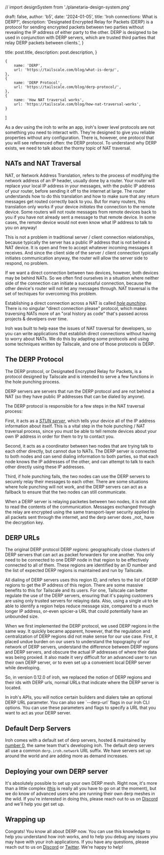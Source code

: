 // import designSystem from './planetaria-design-system.png'

  draft: false,
  author: 'b5',
  date: '2024-01-05',
  title: 'Iroh connections: What is DERP?',
  description:
    'Designated Encrypted Relay for Packets (DERP) is a protocol for sending encrypted packets between two parties without revealing the IP address of either party to the other. DERP is designed to be used in conjunction with DERP servers, which are trusted third parties that relay DERP packets between clients.',
}

  title: post.title,
  description: post.description,
}

    {
        name: 'DERP',
        url: 'https://tailscale.com/blog/what-is-derp/',
    },
    {
        name: 'DERP Protocol',
        url: 'https://tailscale.com/blog/derp-protocol/',
    },
    {
        name: 'How NAT traversal works',
        url: 'https://tailscale.com/blog/how-nat-traversal-works',
    }
]


As a dev using the iroh to write an app, iroh's lower level protocols are not something you need to interact with. They're designed to give you reliable properties without any configuration. There is, however, one protocol that you will see referenced often: the DERP protocol. To understand why DERP exists, we need to talk about the thorny topic of NAT traversal.

## NATs and NAT Traversal

NAT, or Network Address Translation, refers to the process of modifying the network address of an IP header, usually done by a router. Your router will replace your local IP address in your messages, with the public IP address of your router, before sending it off to the internet at large. The router understands how to do this translation and how to make sure that any return messages get routed correctly back to you. But for many routers, this translation only works if your device _initiates_ the connection to the remote device. Some routers will not route messages from remote devices back to you if you have not already sent a message to that remote device. In some cases, the remote device would not even know what IP address to talk to you on anyway!

This is not a problem in traditional server / client connection relationships, because typically the server has a public IP address that is not behind a NAT device. It is open and free to accept whatever incoming messages it receives. And since the client side of the server / client connection typically initiates communication anyway, the router will allow the server side to respond, no problem.

If we want a direct connection between two devices, however, both devices may be behind NATs. So we often find ourselves in a situation where neither side of the connection can initiate a successful connection, because the other device's router will not let any messages through. NAT traversal is the set of techiques for overcoming this problem. 

Establishing a direct connection across a NAT is called [_hole punching_](https://en.wikipedia.org/wiki/Hole_punching_(networking)). There is no singular "direct connection please" protocol, which makes traversing NATs more of an "oral history as code" that's passed across projects & develpers over time.

Iroh was built to help ease the issues of NAT traversal for developers, so you can write applications that establish direct connections without having to worry about NATs. We do this by adapting some protocols and using some techniques written by Tailscale, and one of those protocols is DERP.
    
## The DERP Protocol

The DERP protocol, or Designated Encrypted Relay for Packets, is a protocol designed by Tailscale and is intended to serve a few functions in the hole punching process. 

DERP servers are servers that run the DERP protocol and are not behind a NAT (so they have public IP addresses that can be dialed by anyone).

The DERP protocol is responsible for a few steps in the NAT traversal process:

First, it acts as a [_STUN server_](https://en.wikipedia.org/wiki/STUN), which tells your device all of the IP address information about itself. This is a vital step in the hole punching / NAT traversal process, since you must be able to tell remote devices about your own IP address in order for them to try to contact you.

Second, it acts as a coordinator between two nodes that are trying talk to each other directly, but cannot due to NATs. The DERP server is connected to both nodes and can send dialing information to both parties, so that each node knows the IP addresses of the other, and can attempt to talk to each other directly using these IP addresses.

Third, if hole punching fails, the two nodes can use the DERP servers to securely relay their messages to each other. There are some situations where hole punching will not work, and the DERP servers can act as a fallback to ensure that the two nodes can still communicate.

<Note>
When a DERP server is relaying packetes between two nodes, it is not able to read the contents of the communication. Messages exchanged through the relay are encrypted using the same transport-layer security applied to all packets sent through the internet, and the derp server does _not_ have the decryption key.
</Note> 

## DERP URLs

The original DERP protocol DERP _regions_: geographically close clusters of DERP servers that can act as packet forwarders for one another. You only need to be connected to one DERP node in that region to be effectively connected to all of them. These regions are identified by an ID number and the list of expected DERP regions is maintained and run by Tailscale.

All dialing of DERP servers uses this region ID, and refers to the list of DERP regions to get the IP address of this region. There are some massive benefits to this for Tailscale and its users. For one, Tailscale can better regulate the use of the DERP servers, ensuring that it's paying customers are using only trusted servers for relaying data. Also, using a single `u8` to be able to identify a region helps reduce message size, compared to a much longer IP address, or-even spicier-a URL that could potentially have an unbounded size.

When we first implemented the DERP protocol, we used DERP regions in the same way. It quickly became apparent, however, that the regulation and centralization of DERP regions did not make sense for our use case. First, it placed undue burden on our users to understand the topography of our network of DERP servers, understand the difference between DERP regions and DERP servers, and obscure the actual IP addresses of where their data was being proxied. It also made it very difficult for an advanced user to run their own DERP server, or to even set up a convenient local DERP server while developing.

So, in version 0.12.0 of iroh, we replaced the notion of DERP regions and their ids with DERP urls, normal URLs that indicate where the DERP server is located.

<Note>
In iroh's APIs, you will notice certain builders and dialers take an optional DERP URL parameter. You can also see `--derp-url` flags in our iroh CLI options. You can use these parameters and flags to specify a URL that you want to act as your DERP server. 
</Note>

## Default Derp Servers

Iroh comes with a default set of derp servers, hosted & maintained by [number 0](https://n0.computer), the same team that's developing iroh. The default derp servers all use a common `derp.iroh.network` URL suffix. We have servers set up around the world and are adding more as demand increases.

## Deploying your own DERP server

It's absolutely possible to set up your own DERP mesh. Right now, it's more than a little complex ([this](https://github.com/n0-computer/iroh/blob/main/iroh-net/src/bin/derper.rs) is really all you have to go on at the moment), but we do know of advanced users who are running their own derp meshes in the wild. If you're interested in doing this, please reach out to us on [Discord](https://iroh.computer/discord) and we'll help you get set up.

## Wrapping up

Congrats! You know all about DERP now. You can use this knowledge to help you understand how iroh works, and to help you debug any issues you may have with your iroh applications. If you have any questions, please reach out to us on [Discord](https://iroh.computer/discord) or [Twitter](https://twitter.com/iroh_n0). We're happy to help!